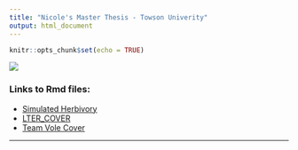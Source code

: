 ```yaml
---
title: "Nicole's Master Thesis - Towson Univerity"
output: html_document
---
```


```r
knitr::opts_chunk$set(echo = TRUE)
```


<img src="Images/TheBoys_HerbivoryTransect.jpg" class="center">

### Links to Rmd files:  

- [Simulated Herbivory](Rmd/Simulated_Herbivory.Rmd)  
- [LTER_COVER](Rmd/LTER_06MAT_cover_thesis.Rmd)  
- [Team Vole Cover](Rmd/Team_Vole_cover.Rmd)  

******  
